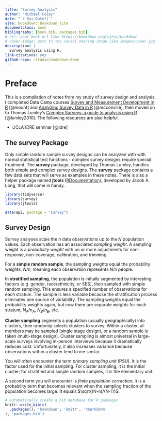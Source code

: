 ```yaml
--- 
title: "Survey Analysis"
author: "Michael Foley"
date: "`r Sys.Date()`"
site: bookdown::bookdown_site
documentclass: book
bibliography: [book.bib, packages.bib]
# url: your book url like https://bookdown.org/yihui/bookdown
# cover-image: path to the social sharing image like images/cover.jpg
description: |
  Survey analysis using R.
link-citations: yes
github-repo: rstudio/bookdown-demo
---
```


# Preface {-}

This is a compilation of notes from my study of survey design and analysis. I completed Data Camp courses [Survey and Measurement Development in R](https://app.datacamp.com/learn/courses/survey-and-measurement-development-in-r) [@mount] and [Analyzing Survey Data in R](https://app.datacamp.com/learn/courses/analyzing-survey-data-in-r) [@mcconville], then moved on to Thomas Lumley's [Complex Surveys: a guide to analysis using R](http://r-survey.r-forge.r-project.org/svybook/) [@lumley2010]. The following resources are also helpful.

* UCLA IDRE seminar [@idre]

## The **survey** Package {-}

Only simple random sample survey designs can be analyzed with with normal statistical test functions - complex survey designs require special treatment. The **survey** package, developed by Thomas Lumley, handles both simple and complex survey designs. The **survey** package contains a few data sets that will serve as examples in these notes. There is also a helper package named **jtools** ([RDocumentation](https://www.rdocumentation.org/packages/jtools/versions/2.1.4)), developed by Jacob A. Long, that will come in handy.

```r
library(tidyverse)
library(survey)
library(jtools)

data(api, package = "survey")
```

## Survey Design {-}

Survey analyses scale the *n* data observations up to the *N* population values. Each observation has an associated *sampling weight*. A sampling weight is a *probability weight* with on or more adjustments for non-response, non-coverage, calibration, and trimming. 

For a **simple random sample**, the sampling weights equal the probability weights, *N/n*, meaning each observation represents *N/n* people. 

In **stratified sampling**, the population is initially segmented by interesting factors (e.g. gender, race/ethnicity, or SES), then sampled with simple random sampling. This ensures a specified number of observations for each stratum. The sample is less variable because the stratification process eliminates one source of variability. The sampling weights equal the probability weights again, but now there are separate weights for each stratum, $N_A / n_A$, $N_B / n_B$, etc.

**Cluster sampling** segments a population (usually geographically) into clusters, then randomly selects clusters to survey. Within a cluster, all members may be sampled (single stage design), or a random sample is taken (multi-stage design). Cluster sampling is almost universal in large-scale surveys involving in-person interviews because it dramatically reduces cost. Unfortunately, it also increases variance because observations within a cluster tend to me similar.

You will often encounter the term *primary sampling unit* (PSU). It is the factor used for the initial sampling. For cluster sampling, it is the initial cluster; for stratified and simple random samples, it is the elementary unit.

A second term you will encounter is *finite population correction*. It is a probability term that becomes relevant when the sampling fraction of the population becomes large. It equals $\sqrt{(N-n)/(N-1)}$.


```r
# automatically create a bib database for R packages
knitr::write_bib(c(
  .packages(), 'bookdown', 'knitr', 'rmarkdown'
), 'packages.bib')
```
